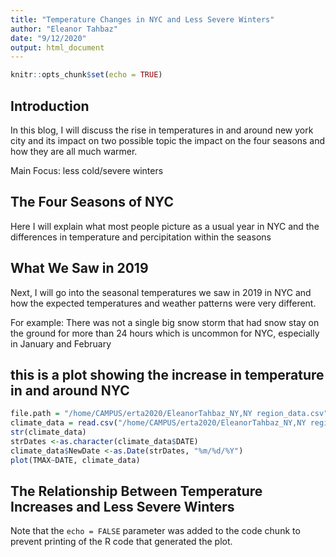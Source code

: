 ```yaml
---
title: "Temperature Changes in NYC and Less Severe Winters"
author: "Eleanor Tahbaz"
date: "9/12/2020"
output: html_document
---
```


```r
knitr::opts_chunk$set(echo = TRUE)
```


## Introduction

In this blog, I will discuss the rise in temperatures in and around new york city and its impact on two possible topic the impact on the four seasons and how they are all much warmer. 

Main Focus: less cold/severe winters

## The Four Seasons of NYC

Here I will explain what most people picture as a usual year in NYC and the differences in temperature and percipitation within the seasons

## What We Saw in 2019

Next, I will go into the seasonal temperatures we saw in 2019 in NYC and how the expected temperatures and weather patterns were very different.

For example: There was not a single big snow storm that had snow stay on the ground for more than 24 hours which is uncommon for NYC, especially in January and February

## this is a plot showing the increase in temperature in and around NYC
```r
file.path = "/home/CAMPUS/erta2020/EleanorTahbaz_NY,NY region_data.csv"
climate_data = read.csv("/home/CAMPUS/erta2020/EleanorTahbaz_NY,NY region_data.csv")
str(climate_data)
strDates <-as.character(climate_data$DATE)
climate_data$NewDate <-as.Date(strDates, "%m/%d/%Y")
plot(TMAX~DATE, climate_data)
```

## The Relationship Between Temperature Increases and Less Severe Winters


Note that the `echo = FALSE` parameter was added to the code chunk to prevent printing of the R code that generated the plot.
